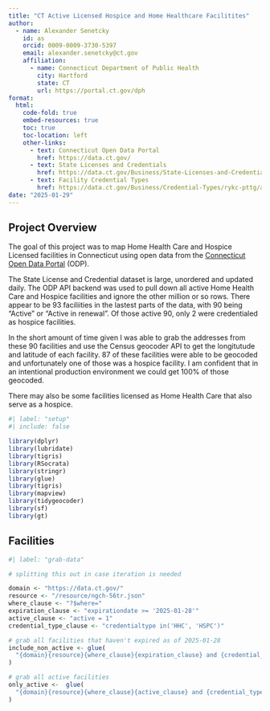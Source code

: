 ```yaml
---
title: "CT Active Licensed Hospice and Home Healthcare Facilitites"
author: 
  - name: Alexander Senetcky
    id: as
    orcid: 0009-0009-3730-5397
    email: alexander.senetcky@ct.gov
    affiliation:
      - name: Connecticut Department of Public Health
        city: Hartford
        state: CT
        url: https://portal.ct.gov/dph
format: 
  html:
    code-fold: true
    embed-resources: true
    toc: true
    toc-location: left
    other-links:
      - text: Connecticut Open Data Portal
        href: https://data.ct.gov/
      - text: State Licenses and Credentials
        href: https://data.ct.gov/Business/State-Licenses-and-Credentials/ngch-56tr/about_data
      - text: Facility Credential Types
        href: https://data.ct.gov/Business/Credential-Types/rykc-pttg/about_data
date: "2025-01-29"
---
```


## Project Overview

The goal of this project was to map Home Health Care and Hospice Licensed
facilities in Connecticut using open data from the 
[Connecticut Open Data Portal](https://data.ct.gov/) (ODP).

The State License and Credential dataset is large, unordered and updated daily.
The ODP API backend was used to pull down all active Home Health Care and
Hospice facilities and ignore the other million or so rows. There appear to be
93 faciliities in the lastest parts of the data, with 90 being "Active" or
"Active in renewal".  Of those active 90, only 2 were credentialed as hospice
facilities.

In the short amount of time given I was able to grab the addresses from these 90
facilities and use the Census geocoder API to get the longitutude and latitude
of each facility. 87 of these facilities were able to be geocoded and
unfortunately one of those was a hospice facility. I am confident that in an
intentional production environment we could get 100% of those geocoded.

There may also be some facilities licensed as Home Health Care that also
serve as a hospice.



```r
#| label: "setup"
#| include: false

library(dplyr)
library(lubridate)
library(tigris)
library(RSocrata)
library(stringr)
library(glue)
library(tigris)
library(mapview)
library(tidygeocoder)
library(sf)
library(gt)

```

## Facilities

```r
#| label: "grab-data"

# splitting this out in case iteration is needed

domain <- "https://data.ct.gov/"
resource <- "/resource/ngch-56tr.json"
where_clause <- "?$where="
expiration_clause <- "expirationdate >= '2025-01-28'"
active_clause <- "active = 1"
credential_type_clause <- "credentialtype in('HHC', 'HSPC')"

# grab all facilities that haven't expired as of 2025-01-28
include_non_active <- glue(
  "{domain}{resource}{where_clause}{expiration_clause} and {credential_type_clause}"
)

# grab all active facilities
only_active <-  glue(
  "{domain}{resource}{where_clause}{active_clause} and {credential_type_clause}"
)


```

